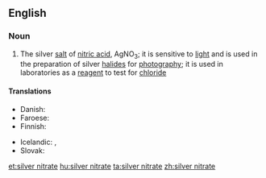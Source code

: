 ==English==

===Noun===
{{wikipedia}}
{{en-noun|sg=[[silver]] [[nitrate]]|-}}

# {{inorganic compound}} The silver [[salt]] of [[nitric acid]], AgNO<sub>3</sub>; it is sensitive to [[light]] and is used in the preparation of silver [[halide]]s for [[photography]]; it is used in laboratories as a [[reagent]] to test for [[chloride]]

====Translations====
{{trans-top|silver salt of nitric acid, AgNO<sub>3</sub>}}
* Danish: {{t|da|sølvnitrat|n}}
* Faroese: {{t|fo|silvurnitrat|n}}
* Finnish: {{t|fi|hopeanitraatti}}
{{trans-mid}}
* Icelandic: {{t|is|vítissteinn|m}}, {{t|is|silfurnítrat|n}}
* Slovak: {{t|sk|dusičnan strieborný|m}}
{{trans-bottom}}

[[et:silver nitrate]]
[[hu:silver nitrate]]
[[ta:silver nitrate]]
[[zh:silver nitrate]]